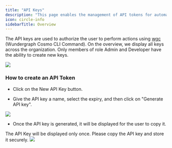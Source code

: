```yaml
---
title: "API Keys"
description: "This page enables the management of API tokens for automation purposes, such as CI/CD or local CLI usage."
icon: circle-info
sidebarTitle: Overview
---
```


The API keys are used to authorize the user to perform actions using [wgc](/cli/intro) (Wundergraph Cosmo CLI Command). On the overview, we display all keys across the organization. Only members of role Admin and Developer have the ability to create new keys.
<Frame>
    <img src="/images/studio/image-28.png" />
</Frame>

### How to create an API Token

* Click on the New API Key button.

* Give the API key a name, select the expiry, and then click on "Generate API key".

<Frame>
    <img src="/images/studio/image-29.png" />
</Frame>

* Once the API key is generated, it will be displayed for the user to copy it.

<Info>
  The API Key will be displayed only once. Please copy the API key and store it securely.
</Info>

<Frame>
    <img src="/images/studio/image-30.png" />
</Frame>
